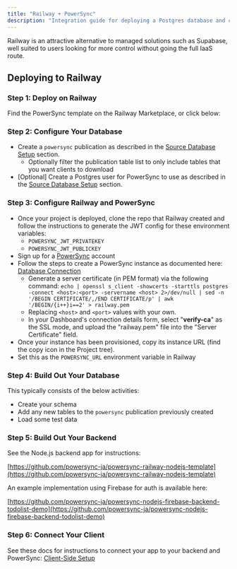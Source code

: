 ```yaml
---
title: "Railway + PowerSync"
description: "Integration guide for deploying a Postgres database and custom backend using Railway for Postgres and Node.js hosting."
---
```


Railway is an attractive alternative to managed solutions such as Supabase, well suited to users looking for more control without going the full IaaS route.

## Deploying to Railway

### Step 1: Deploy on Railway

Find the PowerSync template on the Railway Marketplace, or click below:

<Card
   title="Deploy on Railway"
   icon="train"
   href="https://railway.app/template/RfZi6y?referralCode=2vw%5FV9"
   horizontal
/>

### Step 2: Configure Your Database

* Create a `powersync` publication as described in the [Source Database Setup](/installation/database-setup) section.
   * Optionally filter the publication table list to only include tables that you want clients to download
* \[Optional\] Create a Postgres user for PowerSync to use as described in the [Source Database Setup](/installation/database-setup) section.

### Step 3: Configure Railway and PowerSync

* Once your project is deployed, clone the repo that Railway created and follow the instructions to generate the JWT config for these environment variables:
   * `POWERSYNC_JWT_PRIVATEKEY`
   * `POWERSYNC_JWT_PUBLICKEY`
* Sign up for a [PowerSync](https://www.powersync.com/) account
* Follow the steps to create a PowerSync instance as documented here: [Database Connection](/installation/database-connection)
   * Generate a server certificate (in PEM format) via the following command:
`echo | openssl s_client -showcerts -starttls postgres -connect <host>:<port> -servername <host> 2>/dev/null | sed -n '/BEGIN CERTIFICATE/,/END CERTIFICATE/p' | awk '/BEGIN/{i++}i==2' > railway.pem`
   * Replacing `<host>` and `<port>` values with your own.
   * In your Dashboard's connection details form, select "**verify-ca**" as the SSL mode, and upload the "railway.pem" file into the "Server Certificate" field.
* Once your instance has been provisioned, copy its instance URL (find the copy icon in the Project tree).
* Set this as the `POWERSYNC_URL` environment variable in Railway

### Step 4: Build Out Your Database

This typically consists of the below activities:

* Create your schema
* Add any new tables to the `powersync` publication previously created
* Load some test data

### Step 5: Build Out Your Backend

See the Node.js backend app for instructions:

[https://github.com/powersync-ja/powersync-railway-nodejs-template](https://github.com/powersync-ja/powersync-railway-nodejs-template)

An example implementation using Firebase for auth is available here:

[https://github.com/powersync-ja/powersync-nodejs-firebase-backend-todolist-demo](https://github.com/powersync-ja/powersync-nodejs-firebase-backend-todolist-demo)

### Step 6: Connect Your Client

See these docs for instructions to connect your app to your backend and PowerSync: [Client-Side Setup](/installation/client-side-setup)
